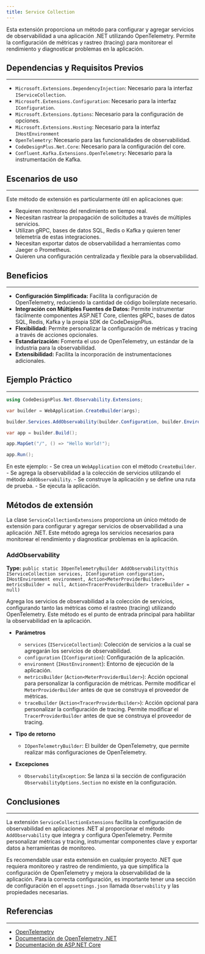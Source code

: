```yaml
---
title: Service Collection
---
```



Esta extensión proporciona un método para configurar y agregar servicios de observabilidad a una aplicación .NET utilizando OpenTelemetry. Permite la configuración de métricas y rastreo (tracing) para monitorear el rendimiento y diagnosticar problemas en la aplicación.

## Dependencias y Requisitos Previos
---

- `Microsoft.Extensions.DependencyInjection`: Necesario para la interfaz `IServiceCollection`.
- `Microsoft.Extensions.Configuration`: Necesario para la interfaz `IConfiguration`.
- `Microsoft.Extensions.Options`: Necesario para la configuración de opciones.
- `Microsoft.Extensions.Hosting`: Necesario para la interfaz `IHostEnvironment`
- `OpenTelemetry`: Necesario para las funcionalidades de observabilidad.
- `CodeDesignPlus.Net.Core`: Necesario para la configuración del core.
- `Confluent.Kafka.Extensions.OpenTelemetry`: Necesario para la instrumentación de Kafka.

## Escenarios de uso
---

Este método de extensión es particularmente útil en aplicaciones que:

-   Requieren monitoreo del rendimiento en tiempo real.
-   Necesitan rastrear la propagación de solicitudes a través de múltiples servicios.
-   Utilizan gRPC, bases de datos SQL, Redis o Kafka y quieren tener telemetría de estas integraciones.
-   Necesitan exportar datos de observabilidad a herramientas como Jaeger o Prometheus.
-   Quieren una configuración centralizada y flexible para la observabilidad.

## Beneficios
---

-   **Configuración Simplificada:** Facilita la configuración de OpenTelemetry, reduciendo la cantidad de código boilerplate necesario.
-   **Integración con Múltiples Fuentes de Datos:** Permite instrumentar fácilmente componentes ASP.NET Core, clientes gRPC, bases de datos SQL, Redis, Kafka y la propia SDK de CodeDesignPlus.
-   **Flexibilidad:** Permite personalizar la configuración de métricas y tracing a través de acciones opcionales.
-   **Estandarización:** Fomenta el uso de OpenTelemetry, un estándar de la industria para la observabilidad.
-   **Extensibilidad:** Facilita la incorporación de instrumentaciones adicionales.

## Ejemplo Práctico
---

```csharp
using CodeDesignPlus.Net.Observability.Extensions;

var builder = WebApplication.CreateBuilder(args);

builder.Services.AddObservability(builder.Configuration, builder.Environment);

var app = builder.Build();

app.MapGet("/", () => "Hello World!");

app.Run();
```

En este ejemplo:
    - Se crea un `WebApplication` con el método `CreateBuilder`.
    - Se agrega la observabilidad a la colección de servicios utilizando el método `AddObservability`.
    - Se construye la aplicación y se define una ruta de prueba.
    - Se ejecuta la aplicación.

## Métodos de extensión

La clase `ServiceCollectionExtensions` proporciona un único método de extensión para configurar y agregar servicios de observabilidad a una aplicación .NET. Este método agrega los servicios necesarios para monitorear el rendimiento y diagnosticar problemas en la aplicación.

### AddObservability
**Type:** `public static IOpenTelemetryBuilder AddObservability(this IServiceCollection services, IConfiguration configuration, IHostEnvironment environment, Action<MeterProviderBuilder> metricsBuilder = null, Action<TracerProviderBuilder> traceBuilder = null)`

Agrega los servicios de observabilidad a la colección de servicios, configurando tanto las métricas como el rastreo (tracing) utilizando OpenTelemetry. Este método es el punto de entrada principal para habilitar la observabilidad en la aplicación.

- **Parámetros**
    -   `services` (`IServiceCollection`): Colección de servicios a la cual se agregarán los servicios de observabilidad.
    -   `configuration` (`IConfiguration`): Configuración de la aplicación.
    -   `environment` (`IHostEnvironment`): Entorno de ejecución de la aplicación.
    -   `metricsBuilder` (`Action<MeterProviderBuilder>`): Acción opcional para personalizar la configuración de métricas. Permite modificar el `MeterProviderBuilder` antes de que se construya el proveedor de métricas.
    -   `traceBuilder` (`Action<TracerProviderBuilder>`): Acción opcional para personalizar la configuración de tracing. Permite modificar el `TracerProviderBuilder` antes de que se construya el proveedor de tracing.

- **Tipo de retorno**
    -   `IOpenTelemetryBuilder`: El builder de OpenTelemetry, que permite realizar más configuraciones de OpenTelemetry.

- **Excepciones**
    -   `ObservabilityException`: Se lanza si la sección de configuración `ObservabilityOptions.Section` no existe en la configuración.

## Conclusiones
---

La extensión `ServiceCollectionExtensions` facilita la configuración de observabilidad en aplicaciones .NET al proporcionar el método `AddObservability` que integra y configura OpenTelemetry. Permite personalizar métricas y tracing, instrumentar componentes clave y exportar datos a herramientas de monitoreo.

Es recomendable usar esta extensión en cualquier proyecto .NET que requiera monitoreo y rastreo de rendimiento, ya que simplifica la configuración de OpenTelemetry y mejora la observabilidad de la aplicación. Para la correcta configuración, es importante tener una sección de configuración en el `appsettings.json` llamada `Observability` y las propiedades necesarias.

## Referencias
---

-   [OpenTelemetry](https://opentelemetry.io/)
-   [Documentación de OpenTelemetry .NET](https://github.com/open-telemetry/opentelemetry-dotnet)
-   [Documentación de ASP.NET Core](https://docs.microsoft.com/aspnet/core)

